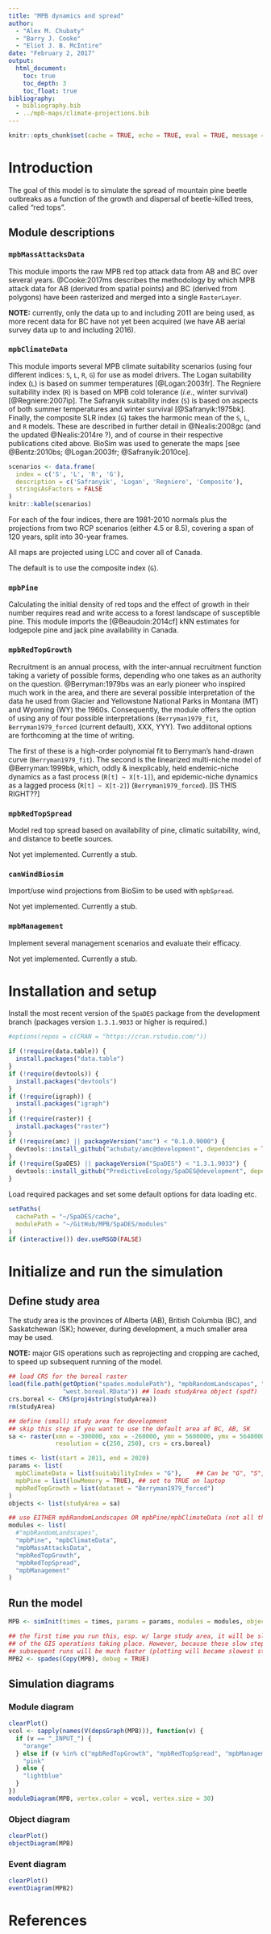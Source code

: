 ```yaml
---
title: "MPB dynamics and spread"
author:
  - "Alex M. Chubaty"
  - "Barry J. Cooke"
  - "Eliot J. B. McIntire"
date: "February 2, 2017"
output:
  html_document:
    toc: true
    toc_depth: 3
    toc_float: true
bibliography:
  - bibliography.bib
  - ../mpb-maps/climate-projections.bib
---
```


```r
knitr::opts_chunk$set(cache = TRUE, echo = TRUE, eval = TRUE, message = FALSE, warning = FALSE)
```

# Introduction

The goal of this model is to simulate the spread of mountain pine beetle outbreaks as a function of the growth and dispersal of beetle-killed trees, called "red tops".

## Module descriptions

### `mpbMassAttacksData`

This module imports the raw MPB red top attack data from AB and BC over several years.
@Cooke:2017ms describes the methodology by which MPB attack data for AB (derived from spatial points) and BC (derived from polygons) have been rasterized and merged into a single `RasterLayer`.

**NOTE:** currently, only the data up to and including 2011 are being used, as more recent data for BC have not yet been acquired (we have AB aerial survey data up to and including 2016).

### `mpbClimateData`

This module imports several MPB climate suitability scenarios (using four different indices: `S`, `L`, `R`, `G`) for use as model drivers.
The Logan suitability index (`L`) is based on summer temperatures [@Logan:2003fr].
The Regniere suitability index (`R`) is based on MPB cold tolerance (*i.e.*, winter survival) [@Regniere:2007ip].
The Safranyik suitability index (`S`) is based on aspects of both summer temperatures and winter survival [@Safranyik:1975bk].
Finally, the composite SLR index (`G`) takes the harmonic mean of the `S`, `L`, and `R` models.
These are described in further detail in @Nealis:2008gc (and the updated @Nealis:2014re ?), and of course in their respective publications cited above.
BioSim was used to generate the maps [see @Bentz:2010bs; @Logan:2003fr; @Safranyik:2010ce].

```r
scenarios <- data.frame(
  index = c('S', 'L', 'R', 'G'),
  description = c('Safranyik', 'Logan', 'Regniere', 'Composite'),
  stringsAsFactors = FALSE
)
knitr::kable(scenarios)
```

For each of the four indices, there are 1981-2010 normals plus the projections from two RCP scenarios (either 4.5 or 8.5), covering a span of 120 years, split into 30-year frames.

All maps are projected using LCC and cover all of Canada.

The default is to use the composite index (`G`).

### `mpbPine`

Calculating the initial density of red tops and the effect of growth in their number requires read and write access to a forest landscape of susceptible pine.
This module imports the [@Beaudoin:2014cf] kNN estimates for lodgepole pine and jack pine availability in Canada.

### `mpbRedTopGrowth`

Recruitment is an annual process, with the inter-annual recruitment function taking a variety of possible forms, depending who one takes as an authority on the question.
@Berryman:1979bs was an early pioneer who inspired much work in the area, and there are several possible interpretation of the data he used from Glacier and Yellowstone National Parks in Montana (MT) and Wyoming (WY) the 1960s.
Consequently, the module offers the option of using any of four possible interpretations (`Berryman1979_fit`, `Berryman1979_forced` (current default), XXX, YYY).
Two addiitonal options are forthcoming at the time of writing.

The first of these is a high-order polynomial fit to Berryman's hand-drawn curve (`Berryman1979_fit`).
The second is the linearized multi-niche model of @Berryman:1999bk, which, oddly & inexplicably, held endemic-niche dynamics as a fast process (`R[t] ~ X[t-1]`), and epidemic-niche dynamics as a lagged process (`R[t] ~ X[t-2]`) (`Berryman1979_forced`). [IS THIS RIGHT??]

### `mpbRedTopSpread`

Model red top spread based on availability of pine, climatic suitability, wind, and distance to beetle sources.

Not yet implemented. Currently a stub.

### `canWindBiosim`

Import/use wind projections from BioSim to be used with `mpbSpread`.

Not yet implemented. Currently a stub.

### `mpbManagement`

Implement several management scenarios and evaluate their efficacy.

Not yet implemented. Currently a stub.

# Installation and setup

Install the most recent version of the `SpaDES` package from the development branch (packages version `1.3.1.9033` or higher is required.)

```r
#options(repos = c(CRAN = "https://cran.rstudio.com/"))

if (!require(data.table)) {
  install.packages("data.table")
}
if (!require(devtools)) {
  install.packages("devtools")
}
if (!require(igraph)) {
  install.packages("igraph")
}
if (!require(raster)) {
  install.packages("raster")
}
if (!require(amc) || packageVersion("amc") < "0.1.0.9000") {
  devtools::install_github("achubaty/amc@development", dependencies = TRUE)
}
if (!require(SpaDES) || packageVersion("SpaDES") < "1.3.1.9033") {
  devtools::install_github("PredictiveEcology/SpaDES@development", dependencies = TRUE)
}
```

Load required packages and set some default options for data loading etc.

```r
setPaths(
  cachePath = "~/SpaDES/cache",
  modulePath = "~/GitHub/MPB/SpaDES/modules"
)
if (interactive()) dev.useRSGD(FALSE)
```

# Initialize and run the simulation

## Define study area

The study area is the provinces of Alberta (AB), British Columbia (BC), and Saskatchewan (SK); however, during development, a much smaller area may be used.

**NOTE:** major GIS operations such as reprojecting and cropping are cached, to speed up subsequent running of the model.

```r
## load CRS for the boreal raster
load(file.path(getOption("spades.modulePath"), "mpbRandomLandscapes", "data",
               "west.boreal.RData")) ## loads studyArea object (spdf)
crs.boreal <- CRS(proj4string(studyArea))
rm(studyArea)

## define (small) study area for development
## skip this step if you want to use the default area af BC, AB, SK
sa <- raster(xmn = -300000, xmx = -260000, ymn = 5600000, ymx = 5640000,
             resolution = c(250, 250), crs = crs.boreal)

times <- list(start = 2011, end = 2020)
params <- list(
  mpbClimateData = list(suitabilityIndex = "G"),    ## Can be "G", "S", "L", "R"
  mpbPine = list(lowMemory = TRUE), ## set to TRUE on laptop
  mpbRedTopGrowth = list(dataset = "Berryman1979_forced")
)
objects <- list(studyArea = sa)

## use EITHER mpbRandomLandscapes OR mpbPine/mpbClimateData (not all three)
modules <- list(
  #"mpbRandomLandscapes",
  "mpbPine", "mpbClimateData",
  "mpbMassAttacksData",
  "mpbRedTopGrowth",
  "mpbRedTopSpread",
  "mpbManagement"
)
```

## Run the model

```r
MPB <- simInit(times = times, params = params, modules = modules, objects = objects)

## the first time you run this, esp. w/ large study area, it will be slow because
## of the GIS operations taking place. However, because these slow steps are cached,
## subsequent runs will be much faster (plotting will became slowest step).
MPB2 <- spades(Copy(MPB), debug = TRUE)
```

## Simulation diagrams

### Module diagram

```r
clearPlot()
vcol <- sapply(names(V(depsGraph(MPB))), function(v) {
  if (v == "_INPUT_") {
    "orange"
  } else if (v %in% c("mpbRedTopGrowth", "mpbRedTopSpread", "mpbManagement")) {
    "pink"
  } else {
    "lightblue"
  }
})
moduleDiagram(MPB, vertex.color = vcol, vertex.size = 30)
```

### Object diagram

```r
clearPlot()
objectDiagram(MPB)
```

### Event diagram

```r
clearPlot()
eventDiagram(MPB2)
```

# References

